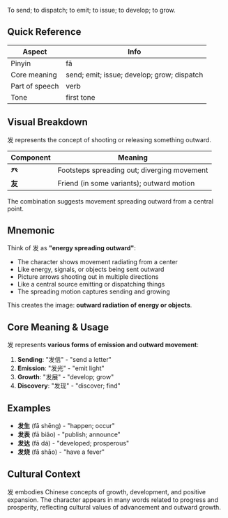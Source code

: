 To send; to dispatch; to emit; to issue; to develop; to grow.

## Quick Reference

| Aspect         | Info                                        |
| -------------- | ------------------------------------------- |
| Pinyin         | fā                                          |
| Core meaning   | send; emit; issue; develop; grow; dispatch |
| Part of speech | verb                                        |
| Tone           | first tone                                  |

## Visual Breakdown

发 represents the concept of shooting or releasing something outward.

| Component | Meaning                                      |
| --------- | -------------------------------------------- |
| **癶**    | Footsteps spreading out; diverging movement  |
| **友**    | Friend (in some variants); outward motion    |

The combination suggests movement spreading outward from a central point.

## Mnemonic

Think of 发 as **"energy spreading outward"**:

- The character shows movement radiating from a center
- Like energy, signals, or objects being sent outward
- Picture arrows shooting out in multiple directions
- Like a central source emitting or dispatching things
- The spreading motion captures sending and growing

This creates the image: **outward radiation of energy or objects**.

## Core Meaning & Usage

发 represents **various forms of emission and outward movement**:

1. **Sending**: "发信" - "send a letter"
2. **Emission**: "发光" - "emit light"
3. **Growth**: "发展" - "develop; grow"
4. **Discovery**: "发现" - "discover; find"

## Examples

- **发生** (fā shēng) - "happen; occur"
- **发表** (fā biǎo) - "publish; announce"
- **发达** (fā dá) - "developed; prosperous"
- **发烧** (fā shāo) - "have a fever"

## Cultural Context

发 embodies Chinese concepts of growth, development, and positive expansion. The character appears in many words related to progress and prosperity, reflecting cultural values of advancement and outward growth.
